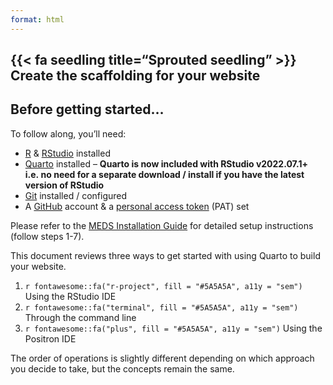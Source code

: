 ```yaml
---
format: html
---
```


## {{< fa seedling title="Sprouted seedling" >}} Create the scaffolding for your website {#create-website-scaffolding}

::: callout-important
## Before getting started...

To follow along, you'll need:

-   [R](https://cloud.r-project.org/){target="_blank"} & [RStudio](https://posit.co/download/rstudio-desktop/#download){target="_blank"} installed 
-   [Quarto](https://quarto.org/docs/get-started/){target="_blank"} installed -- **Quarto is now included with RStudio v2022.07.1+ i.e. no need for a separate download / install if you have the latest version of RStudio**
-   [Git](https://git-scm.com/){target="_blank"} installed / configured
-   A [GitHub](https://github.com/){target="_blank"} account & a [personal access token](https://docs.github.com/en/authentication/keeping-your-account-and-data-secure/managing-your-personal-access-tokens#about-personal-access-tokens){target="_blank"} (PAT) set

Please refer to the [MEDS Installation Guide](https://ucsb-meds.github.io/MEDS-installation-guide/){target="_blank"} for detailed setup instructions (follow steps 1-7).
:::

This document reviews three ways to get started with using Quarto to build your website.

(1) `r fontawesome::fa("r-project", fill = "#5A5A5A", a11y = "sem")` Using the RStudio IDE
(2) `r fontawesome::fa("terminal", fill = "#5A5A5A", a11y = "sem")` Through the command line  
(3) `r fontawesome::fa("plus", fill = "#5A5A5A", a11y = "sem")` Using the Positron IDE

The order of operations is slightly different depending on which approach you decide to take, but the concepts remain the same.